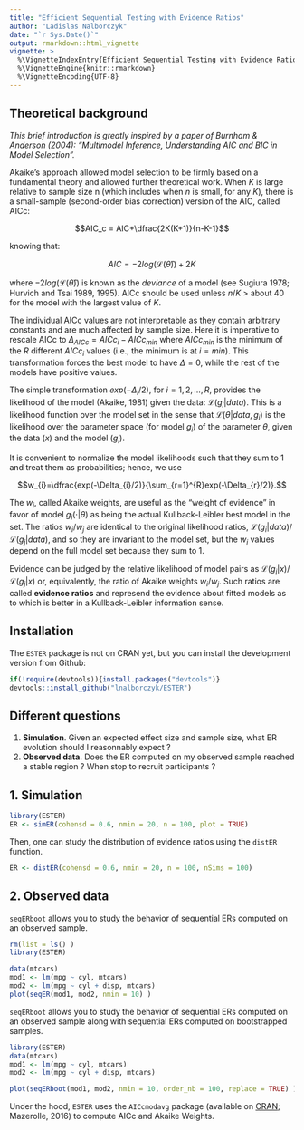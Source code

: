 ```yaml
---
title: "Efficient Sequential Testing with Evidence Ratios"
author: "Ladislas Nalborczyk"
date: "`r Sys.Date()`"
output: rmarkdown::html_vignette
vignette: >
  %\VignetteIndexEntry{Efficient Sequential Testing with Evidence Ratios}
  %\VignetteEngine{knitr::rmarkdown}
  %\VignetteEncoding{UTF-8}
---
```


## Theoretical background

*This brief introduction is greatly inspired by a paper of Burnham & Anderson (2004): "Multimodel Inference, Understanding AIC and BIC in Model Selection".*

Akaike’s approach allowed model selection to be firmly based on a fundamental theory and allowed further theoretical work. When $K$ is large relative to sample size n (which includes when $n$ is small, for any $K$), there is a small-sample (second-order bias correction) version of the AIC, called AICc:

$$AIC_c = AIC+\dfrac{2K(K+1)}{n-K-1}$$

knowing that:

$$AIC = -2log(\mathcal{L}(\hat{\theta}))+2K$$

where $-2log(\mathcal{L}(\hat{\theta}))$ is known as the *deviance* of a model (see Sugiura 1978; Hurvich and Tsai 1989, 1995). AICc should be used unless $n/K$ > about 40 for the model with the largest value of $K$.

The individual AICc values are not interpretable as they contain arbitrary constants and are much affected by sample size. Here it is imperative to rescale AICc to $\Delta_{AICc}=AICc_{i}-AICc_{min}$ where $AICc_{min}$ is the minimum of the $R$ different $AICc_{i}$ values (i.e., the minimum is at $i = min$). This transformation forces the best model to have $\Delta=0$, while the rest of the models have positive values.

The simple transformation $exp(−\Delta_i/2)$, for $i = 1, 2, ..., R$, provides the likelihood of the model (Akaike, 1981) given the data: $\mathcal{L}(g_i|data)$. This is a likelihood function over the model set in the sense that $\mathcal{L}(\theta|data, g_i)$ is the likelihood over the parameter space (for model $g_i$) of the parameter $\theta$, given the data ($x$) and the model ($g_i$).

It is convenient to normalize the model likelihoods such that they sum to 1 and treat them as probabilities; hence, we use

$$w_{i}=\dfrac{exp(-\Delta_{i}/2)}{\sum_{r=1}^{R}exp(-\Delta_{r}/2)}.$$

The $w_i$, called Akaike weights, are useful as the “weight of evidence” in favor of model $g_i(·|\theta)$ as being the actual Kullback-Leibler best model in the set. The ratios $w_i/w_j$ are identical to the original likelihood ratios, $\mathcal{L}(g_i|data)/\mathcal{L}(g_j|data)$, and so they are invariant to the model set, but the $w_i$ values depend on the full model set because they sum to 1.

Evidence can be judged by the relative likelihood of model pairs as $\mathcal{L}(g_i|x)/\mathcal{L}(g_j|x)$ or, equivalently, the ratio of Akaike weights $w_i/w_j$. Such ratios are called **evidence ratios** and represend the evidence about fitted models as to which is better in a Kullback-Leibler information sense.

## Installation

The `ESTER` package is not on CRAN yet, but you can install the development version from Github:

```r
if(!require(devtools)){install.packages("devtools")}
devtools::install_github("lnalborczyk/ESTER")
```

## Different questions

1. **Simulation**. Given an expected effect size and sample size, what ER evolution should I reasonnably expect ?
2. **Observed data**. Does the ER computed on my observed sample reached a stable region ? When stop to recruit participants ?

## 1. Simulation

```r
library(ESTER)
ER <- simER(cohensd = 0.6, nmin = 20, n = 100, plot = TRUE)
```

Then, one can study the distribution of evidence ratios using the `distER` function.

```r
ER <- distER(cohensd = 0.6, nmin = 20, n = 100, nSims = 100)
```

## 2. Observed data

`seqERboot` allows you to study the behavior of sequential ERs computed on an observed sample.

```r
rm(list = ls() )
library(ESTER)
```

```r
data(mtcars)
mod1 <- lm(mpg ~ cyl, mtcars)
mod2 <- lm(mpg ~ cyl + disp, mtcars)
plot(seqER(mod1, mod2, nmin = 10) )
```

`seqERboot` allows you to study the behavior of sequential ERs computed on an observed sample along with sequential ERs computed on bootstrapped samples.

```r
library(ESTER)
data(mtcars)
mod1 <- lm(mpg ~ cyl, mtcars)
mod2 <- lm(mpg ~ cyl + disp, mtcars)
```

```r
plot(seqERboot(mod1, mod2, nmin = 10, order_nb = 100, replace = TRUE) )
```

Under the hood, `ESTER` uses the `AICcmodavg` package (available on [CRAN](https://cran.r-project.org/web/packages/AICcmodavg/index.html); Mazerolle, 2016) to compute AICc and Akaike Weights.
